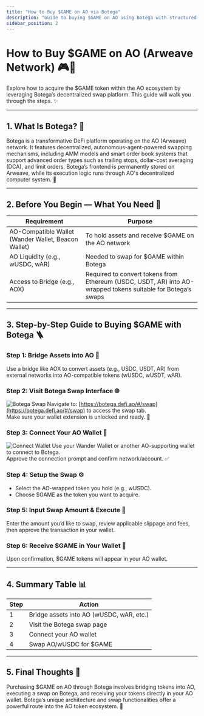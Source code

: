 ```yaml
---
title: "How to Buy $GAME on AO via Botega"
description: "Guide to buying $GAME on AO using Botega with structured steps, emojis, and image placement."
sidebar_position: 2
---
```


# How to Buy $GAME on AO (Arweave Network) 🎮🚀

Explore how to acquire the $GAME token within the AO ecosystem by leveraging Botega’s decentralized swap platform. This guide will walk you through the steps. ✨

---

## 1. What Is Botega? 🧩

Botega is a transformative DeFi platform operating on the AO (Arweave) network. It features decentralized, autonomous-agent-powered swapping mechanisms, including AMM models and smart order book systems that support advanced order types such as trailing stops, dollar-cost averaging (DCA), and limit orders. Botega’s frontend is permanently stored on Arweave, while its execution logic runs through AO's decentralized computer system. 🔗

---

## 2. Before You Begin — What You Need 🧰

| Requirement | Purpose |
|-------------|---------|
| AO-Compatible Wallet (Wander Wallet, Beacon Wallet) | To hold assets and receive $GAME on the AO network |
| AO Liquidity (e.g., wUSDC, wAR) | Needed to swap for $GAME within Botega |
| Access to Bridge (e.g., AOX) | Required to convert tokens from Ethereum (USDC, USDT, AR) into AO-wrapped tokens suitable for Botega’s swaps |

---

## 3. Step-by-Step Guide to Buying $GAME with Botega 🪜

### Step 1: Bridge Assets into AO 🌉
Use a bridge like AOX to convert assets (e.g., USDC, USDT, AR) from external networks into AO-compatible tokens (wUSDC, wUSDT, wAR).

### Step 2: Visit Botega Swap Interface 🌐
![Botega Swap](/img/docs/investor/buying/IMGBotega/Picture1.png)
Navigate to: [https://botega.defi.ao/#/swap](https://botega.defi.ao/#/swap) to access the swap tab.  
Make sure your wallet extension is unlocked and ready. 🔐


### Step 3: Connect Your AO Wallet 🔗
![Connect Wallet](/img/docs/investor/buying/IMGBotega/Picture2.png)
Use your Wander Wallet or another AO-supporting wallet to connect to Botega.  
Approve the connection prompt and confirm network/account. ✅


### Step 4: Setup the Swap ⚙️
- Select the AO-wrapped token you hold (e.g., wUSDC).  
- Choose $GAME as the token you want to acquire.

### Step 5: Input Swap Amount & Execute 🎯
Enter the amount you’d like to swap, review applicable slippage and fees, then approve the transaction in your wallet.

### Step 6: Receive $GAME in Your Wallet 🎉
Upon confirmation, $GAME tokens will appear in your AO wallet.

---

## 4. Summary Table 📊

| Step | Action |
|------|--------|
| 1 | Bridge assets into AO (wUSDC, wAR, etc.) |
| 2 | Visit the Botega swap page |
| 3 | Connect your AO wallet |
| 4 | Swap AO/wUSDC for $GAME |

---

## 5. Final Thoughts 🧠

Purchasing $GAME on AO through Botega involves bridging tokens into AO, executing a swap on Botega, and receiving your tokens directly in your AO wallet. Botega’s unique architecture and swap functionalities offer a powerful route into the AO token ecosystem. 🚀
